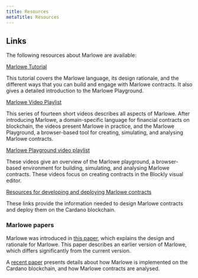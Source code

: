 ```yaml
---
title: Resources
metaTitle: Resources
---
```


## Links

The following resources about Marlowe are available:

[Marlowe Tutorial](https://play.marlowe-finance.io/doc/marlowe/tutorials/introducing-marlowe.html#introducing-marlowe)

This tutorial covers the Marlowe language, its design rationale, and the
different ways that you can build and engage with Marlowe contracts. It also
gives a detailed introduction to the Marlowe Playground.

[Marlowe Video Playlist](https://www.youtube.com/playlist?list=PLqu19-ygE4ofUgGpslOs5zCr9Z6zCMibq)

This series of fourteen short videos describes all aspects of Marlowe. After
introducing Marlowe, a domain-specific language for financial contracts on
blockchain, the videos present Marlowe in practice, and the Marlowe Playground,
a browser-based tool for creating, simulating, and analysing Marlowe contracts.

[Marlowe Playground video playlist](https://www.youtube.com/playlist?list=PLqu19-ygE4ofEeRfUiA-DYKRk9I3V9c1Q)

These videos give an overview of the Marlowe playground, a browser-based
environment for building, simulating, and analysing Marlowe contracts. These
videos focus on creating contracts in the Blockly visual editor.

[Resources for developing and deploying Marlowe contracts](https://developers.cardano.org/docs/smart-contracts/marlowe/#resources-for-developing-and-deploying-marlowe-contracts)

These links provide the information needed to design Marlowe contracts and deploy them on the Cardano blockchain.

### Marlowe papers

Marlowe was introduced in
[this paper](https://iohk.io/en/research/library/papers/marlowefinancial-contracts-on-blockchain/),
which explains the design and rationale for Marlowe. This paper describes an
earlier version of Marlowe, which differs significantly from the current
version.

A
[recent paper](https://iohk.io/en/research/library/papers/marloweimplementing-and-analysing-financial-contracts-on-blockchain/)
presents details about how Marlowe is implemented on the Cardano blockchain, and
how Marlowe contracts are analysed.
